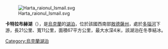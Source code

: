 [[Image:Harta_raionul_Ismail.svg|right]]

'''卡特拉布赫湖'''（{{lang-uk|Катлабуг}}），是[[烏克蘭|烏克蘭]]的[[湖泊|湖泊]]，位於該國西南部[[敖德薩州|敖德薩州]]，處於[[多瑙河|多瑙河]]下游，長21公里、寬11公里，面積67平方公里，最大水深4米，該湖泊在冬季結冰。

{{coord|45|25|50|N|28|59|32.7|E|type:waterbody_region:UA|display=title}}

{{Ukraine-geo-stub}}
[[Category:烏克蘭湖泊|Category:烏克蘭湖泊]]